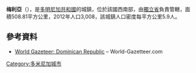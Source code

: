 {{Coord|18|20|0|N|71|26|48|W|display=title}}

'''梅利亞'''（{{lang-es|Mella}}），是[[多明尼加共和國|多明尼加共和國]]的城鎮，位於該國西南部，由[[獨立省|獨立省]]負責管轄，面積508.81平方公里，2012年人口3,008，該城鎮人口密度每平方公里5.9人。

==參考資料==
*[https://archive.is/20121204181725/http://world-gazetteer.com/wg.php?x=&men=gcis&lng=en&des=wg&geo=-65&srt=npan&col=abcdefghinoq&msz=1500&pt=c&va=x World Gazeteer: Dominican Republic] – World-Gazetteer.com

{{DominicanRepublic-geo-stub}}
[[Category:多米尼加城市|Category:多米尼加城市]]